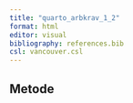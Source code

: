 ```yaml
---
title: "quarto_arbkrav_1_2"
format: html
editor: visual
bibliography: references.bib
csl: vancouver.csl
---
```


## Metode

```3









```
